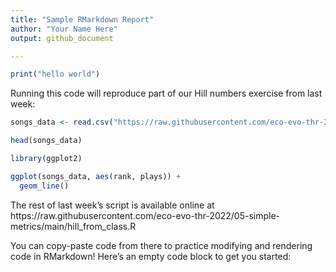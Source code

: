 ```yaml
---
title: "Sample RMarkdown Report"
author: "Your Name Here"
output: github_document

---
```



```r

print("hello world")

```


Running this code will reproduce part of our Hill numbers exercise from last week:

```r
songs_data <- read.csv("https://raw.githubusercontent.com/eco-evo-thr-2022/05-simple-metrics/hill/song_plays.csv")

head(songs_data)

library(ggplot2)

ggplot(songs_data, aes(rank, plays)) +
  geom_line()


```


The rest of last week's script is available online at https://raw.githubusercontent.com/eco-evo-thr-2022/05-simple-metrics/main/hill_from_class.R

You can copy-paste code from there to practice modifying and rendering code in RMarkdown! Here's an empty code block to get you started:

```r


```
